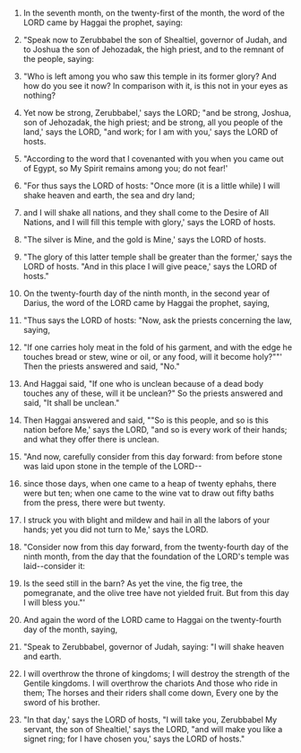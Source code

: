 
1. In the seventh month, on the twenty-first of the month, the word of the LORD came by Haggai the prophet, saying:

2. "Speak now to Zerubbabel the son of Shealtiel, governor of Judah, and to Joshua the son of Jehozadak, the high priest, and to the remnant of the people, saying:

3. "Who is left among you who saw this temple in its former glory? And how do you see it now? In comparison with it, is this not in your eyes as nothing?

4. Yet now be strong, Zerubbabel,' says the LORD; "and be strong, Joshua, son of Jehozadak, the high priest; and be strong, all you people of the land,' says the LORD, "and work; for I am with you,' says the LORD of hosts.

5. "According to the word that I covenanted with you when you came out of Egypt, so My Spirit remains among you; do not fear!'

6. "For thus says the LORD of hosts: "Once more (it is a little while) I will shake heaven and earth, the sea and dry land;

7. and I will shake all nations, and they shall come to the Desire of All Nations, and I will fill this temple with glory,' says the LORD of hosts.

8. "The silver is Mine, and the gold is Mine,' says the LORD of hosts.

9. "The glory of this latter temple shall be greater than the former,' says the LORD of hosts. "And in this place I will give peace,' says the LORD of hosts."

10. On the twenty-fourth day of the ninth month, in the second year of Darius, the word of the LORD came by Haggai the prophet, saying,

11. "Thus says the LORD of hosts: "Now, ask the priests concerning the law, saying,

12. "If one carries holy meat in the fold of his garment, and with the edge he touches bread or stew, wine or oil, or any food, will it become holy?""' Then the priests answered and said, "No."

13. And Haggai said, "If one who is unclean because of a dead body touches any of these, will it be unclean?" So the priests answered and said, "It shall be unclean."

14. Then Haggai answered and said, ""So is this people, and so is this nation before Me,' says the LORD, "and so is every work of their hands; and what they offer there is unclean.

15. "And now, carefully consider from this day forward: from before stone was laid upon stone in the temple of the LORD--

16. since those days, when one came to a heap of twenty ephahs, there were but ten; when one came to the wine vat to draw out fifty baths from the press, there were but twenty.

17. I struck you with blight and mildew and hail in all the labors of your hands; yet you did not turn to Me,' says the LORD.

18. "Consider now from this day forward, from the twenty-fourth day of the ninth month, from the day that the foundation of the LORD's temple was laid--consider it:

19. Is the seed still in the barn? As yet the vine, the fig tree, the pomegranate, and the olive tree have not yielded fruit. But from this day I will bless you."'

20. And again the word of the LORD came to Haggai on the twenty-fourth day of the month, saying,

21. "Speak to Zerubbabel, governor of Judah, saying: "I will shake heaven and earth.

22. I will overthrow the throne of kingdoms; I will destroy the strength of the Gentile kingdoms. I will overthrow the chariots And those who ride in them; The horses and their riders shall come down, Every one by the sword of his brother.

23. "In that day,' says the LORD of hosts, "I will take you, Zerubbabel My servant, the son of Shealtiel,' says the LORD, "and will make you like a signet ring; for I have chosen you,' says the LORD of hosts."


